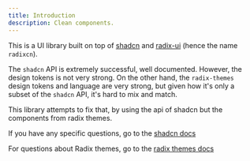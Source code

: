 ```yaml
---
title: Introduction
description: Clean components.
---
```


This is a UI library built on top of [shadcn](https://ui.shadcn.com/) and [radix-ui](https://www.radix-ui.com/themes) (hence the name `radixcn`).


The `shadcn` API is extremely successful, well documented.
However, the design tokens is not very strong. On the other hand, the `radix-themes` design tokens and language are very strong, but given how it's only a subset of the `shadcn` API, it's hard to mix and match.


This library attempts to fix that, by using the api of shadcn but the components from radix themes.


If you have any specific questions, go to the [shadcn docs](https://ui.shadcn.com/docs/introduction)

For questions about Radix themes, go to the [radix themes docs](https://www.radix-ui.com/themes/docs/introduction)


